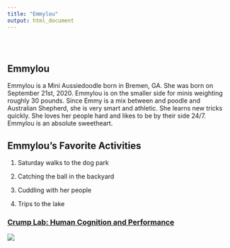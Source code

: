 ```yaml
---
title: "Emmylou"
output: html_document
---
```


<style type="text/css">
.title {
  display: none;
}

#getting-started img {
  margin-right: 10px;
}

</style>

<div class="row" style="padding-top: 30px;">
<div class="col-sm-6">

# **Emmylou**

Emmylou is a Mini Aussiedoodle born in Bremen, GA. She was born on September 21st, 2020. Emmylou is on the smaller side for minis weighting roughly 30 pounds. Since Emmy is a mix between and poodle and Australian Shepherd, she is very smart and athletic. She learns new tricks quickly. She loves her people hard and likes to be by their side 24/7. Emmylou is an absolute sweetheart.

## Emmylou's Favorite Activities

1. Saturday walks to the dog park

2. Catching the ball in the backyard

3. Cuddling with her people

4. Trips to the lake


</div>
<div class="col-sm-6">

### [Crump Lab: Human Cognition and Performance](https://crumplab.github.io)

<a href = "https://crumplab.github.io">
![](images/logo.png)
</a>
</div>
